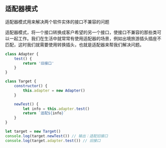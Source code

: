 ## 适配器模式
适配器模式用来解决两个软件实体的接口不兼容的问题

适配器模式，将一个接口转换成客户希望的另一个接口，使接口不兼容的那些类可以一起工作。我们在生活中就常常有使用适配器的场景，例如出境旅游插头插座不匹配，这时我们就需要使用转换插头，也就是适配器来帮我们解决问题。

```js
class Adapter {
    test() {
        return '旧接口'
    }
}

class Target {
    constructor() {
        this.adapter = new Adapter()
    }

    newTest() {
        let info = this.adapter.test() 
        return `适配${info}`
    }
}

let target = new Target() 
console.log(target.newTest()) // 输出：适配旧接口
console.log(target.adapter.test()) // 旧接口
```
